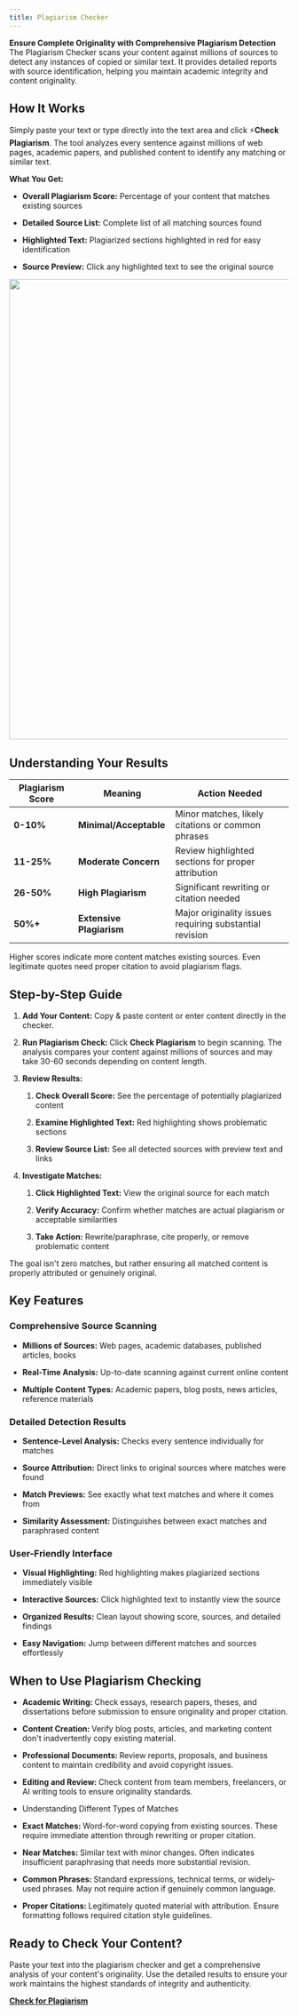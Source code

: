 ```yaml
---
title: Plagiarism Checker
---
```

**Ensure Complete Originality with Comprehensive Plagiarism Detection**\
The Plagiarism Checker scans your content against millions of sources to detect any instances of copied or similar text. It provides detailed reports with source identification, helping you maintain academic integrity and content originality.

## How It Works

Simply paste your text or type directly into the text area and click ⚡**Check Plagiarism**. The tool analyzes every sentence against millions of web pages, academic papers, and published content to identify any matching or similar text.

**What You Get:**

- **Overall Plagiarism Score:** Percentage of your content that matches existing sources

- **Detailed Source List:** Complete list of all matching sources found

- **Highlighted Text:** Plagiarized sections highlighted in red for easy identification

- **Source Preview:** Click any highlighted text to see the original source

<Image uid="abb6731e-9801-4ce7-950a-02f40b65a974" src="https://fdjsuzcsbmpqsraaooua.supabase.co/storage/v1/object/public/documentation-images/org-3c59c0be-2a43-4f58-bb93-be20f1c05215/doc-02bc87e1-b3eb-4bc8-a539-0eb8f60ca9e9/1756471064415-con5vhus2g6-plag-checker.png" width="1431" height="829" alt="" />

## Understanding Your Results

| Plagiarism Score | Meaning                  | Action Needed                                           |
| ---------------- | ------------------------ | ------------------------------------------------------- |
| **0-10%**        | **Minimal/Acceptable**   | Minor matches, likely citations or common phrases       |
| **11-25%**       | **Moderate Concern**     | Review highlighted sections for proper attribution      |
| **26-50%**       | **High Plagiarism**      | Significant rewriting or citation needed                |
| **50%+**         | **Extensive Plagiarism** | Major originality issues requiring substantial revision |

<Callout uid="df0188f9-f537-4a89-a9d7-1ade6cfa98bf" kind="warning" collapsed="false">
  Higher scores indicate more content matches existing sources. Even legitimate quotes need proper citation to avoid plagiarism flags.
</Callout>

## Step-by-Step Guide

1. **Add Your Content:** Copy & paste content or enter content directly in the checker.

2. **Run Plagiarism Check:&#x20;**&#x43;lick **Check Plagiarism** to begin scanning. The analysis compares your content against millions of sources and may take 30-60 seconds depending on content length.

3. **Review Results:&#x20;**

   1. **Check Overall Score:** See the percentage of potentially plagiarized content

   2. **Examine Highlighted Text:** Red highlighting shows problematic sections

   3. **Review Source List:** See all detected sources with preview text and links

4. **Investigate Matches:**

   1. **Click Highlighted Text:** View the original source for each match

   2. **Verify Accuracy:** Confirm whether matches are actual plagiarism or acceptable similarities

   3. **Take Action:** Rewrite/paraphrase, cite properly, or remove problematic content

<Callout uid="c9004e33-aedb-4579-9a67-b47ec1c9f6aa" kind="note" collapsed="false">
  The goal isn't zero matches, but rather ensuring all matched content is properly attributed or genuinely original.
</Callout>

## Key Features

### **Comprehensive Source Scanning**

- **Millions of Sources:** Web pages, academic databases, published articles, books

- **Real-Time Analysis:** Up-to-date scanning against current online content

- **Multiple Content Types:** Academic papers, blog posts, news articles, reference materials

### **Detailed Detection Results**

- **Sentence-Level Analysis:** Checks every sentence individually for matches

- **Source Attribution:** Direct links to original sources where matches were found

- **Match Previews:** See exactly what text matches and where it comes from

- **Similarity Assessment:** Distinguishes between exact matches and paraphrased content

### **User-Friendly Interface**

- **Visual Highlighting:** Red highlighting makes plagiarized sections immediately visible

- **Interactive Sources:** Click highlighted text to instantly view the source

- **Organized Results:** Clean layout showing score, sources, and detailed findings

- **Easy Navigation:** Jump between different matches and sources effortlessly

## When to Use Plagiarism Checking

- **Academic Writing:&#x20;**&#x43;heck essays, research papers, theses, and dissertations before submission to ensure originality and proper citation.

- **Content Creation:&#x20;**&#x56;erify blog posts, articles, and marketing content don't inadvertently copy existing material.

- **Professional Documents:&#x20;**&#x52;eview reports, proposals, and business content to maintain credibility and avoid copyright issues.

- **Editing and Review:&#x20;**&#x43;heck content from team members, freelancers, or AI writing tools to ensure originality standards.

- Understanding Different Types of Matches

- **Exact Matches:&#x20;**&#x57;ord-for-word copying from existing sources. These require immediate attention through rewriting or proper citation.

- **Near Matches:&#x20;**&#x53;imilar text with minor changes. Often indicates insufficient paraphrasing that needs more substantial revision.

- **Common Phrases:&#x20;**&#x53;tandard expressions, technical terms, or widely-used phrases. May not require action if genuinely common language.

- **Proper Citations:&#x20;**&#x4C;egitimately quoted material with attribution. Ensure formatting follows required citation style guidelines.

## Ready to Check Your Content?

Paste your text into the plagiarism checker and get a comprehensive analysis of your content's originality. Use the detailed results to ensure your work maintains the highest standards of integrity and authenticity.

[**Check for Plagiarism**](https://humanizeai.com/plagiarism-checker/)
